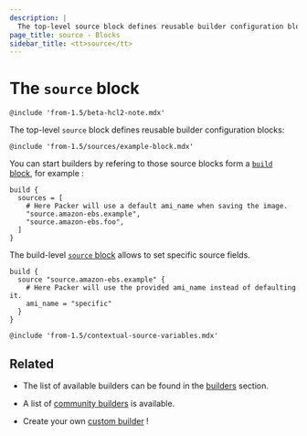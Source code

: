 ```yaml
---
description: |
  The top-level source block defines reusable builder configuration blocks
page_title: source - Blocks
sidebar_title: <tt>source</tt>
---
```


# The `source` block

`@include 'from-1.5/beta-hcl2-note.mdx'`

The top-level `source` block defines reusable builder configuration blocks:

`@include 'from-1.5/sources/example-block.mdx'`

You can start builders by refering to those source blocks form a [`build`
block](/docs/from-1.5/blocks/build), for example :

```hcl
build {
  sources = [
    # Here Packer will use a default ami_name when saving the image.
    "source.amazon-ebs.example",
    "source.amazon-ebs.foo",
  ]
}
```

The build-level [`source` block](/docs/from-1.5/blocks/build/source) allows to
set specific source fields.

```hcl
build {
  source "source.amazon-ebs.example" {
    # Here Packer will use the provided ami_name instead of defaulting it.
    ami_name = "specific"
  }
}
```

`@include 'from-1.5/contextual-source-variables.mdx'`

## Related

- The list of available builders can be found in the [builders](/docs/builders)
  section.

- A list of [community
  builders](/community-tools#community-builders) is available.

- Create your own [custom builder](/docs/extending/custom-builders) !
